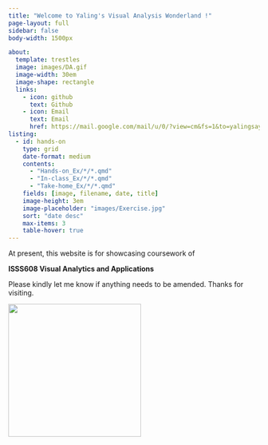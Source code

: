 ```yaml
---
title: "Welcome to Yaling's Visual Analysis Wonderland !"
page-layout: full
sidebar: false
body-width: 1500px

about:
  template: trestles
  image: images/DA.gif
  image-width: 30em
  image-shape: rectangle
  links:
    - icon: github
      text: Github
    - icon: Email
      text: Email
      href: https://mail.google.com/mail/u/0/?view=cm&fs=1&to=yalingsayhi@gmail.com
listing:
  - id: hands-on
    type: grid
    date-format: medium
    contents: 
      - "Hands-on_Ex/*/*.qmd"
      - "In-class_Ex/*/*.qmd"
      - "Take-home_Ex/*/*.qmd"
    fields: [image, filename, date, title]
    image-height: 3em
    image-placeholder: "images/Exercise.jpg"
    sort: "date desc"
    max-items: 3
    table-hover: true
---
```


At present, this website is for showcasing coursework of

**ISSS608 Visual Analytics and Applications**

Please kindly let me know if anything needs to be amended. Thanks for visiting.

![](images/New_post.gif){fig-align="center" width="266"}
